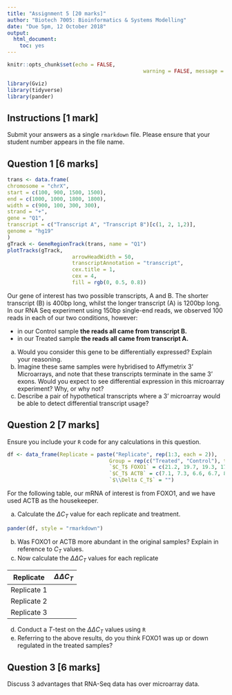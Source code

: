 ```yaml
---
title: "Assignment 5 [20 marks]"
author: "Biotech 7005: Bioinformatics & Systems Modelling"
date: "Due 5pm, 12 October 2018"
output: 
  html_document: 
    toc: yes
---
```


```r
knitr::opts_chunk$set(echo = FALSE,
											warning = FALSE, message = FALSE)
```


```r
library(Gviz)
library(tidyverse)
library(pander)
```


## Instructions [1 mark]

Submit your answers as a single `rmarkdown` file. Please ensure that your student number appears in the file name.


## Question 1 [6 marks]

```r
trans <- data.frame(
chromosome = "chrX",
start = c(100, 900, 1500, 1500),
end = c(1000, 1000, 1800, 1800),
width = c(900, 100, 300, 300),
strand = "+",
gene = "Q1",
transcript = c("Transcript A", "Transcript B")[c(1, 2, 1,2)],
genome = "hg19"
)
gTrack <- GeneRegionTrack(trans, name = "Q1")
plotTracks(gTrack, 
					 arrowHeadWidth = 50,
					 transcriptAnnotation = "transcript", 
					 cex.title = 1, 
					 cex = 4,
					 fill = rgb(0, 0.5, 0.8))
```


Our gene of interest has two possible transcripts, A and B.
The shorter transcript (B) is 400bp long, whilst the longer transcript (A) is 1200bp long.
In our RNA Seq experiment using 150bp single-end reads, we observed 100 reads in each of our two conditions, however:

- in our Control sample **the reads all came from transcript B.**
- in our Treated sample **the reads all came from transcript A.**

a. Would you consider this gene to be differentially expressed? Explain your reasoning.
b. Imagine these same samples were hybridised to Affymetrix 3' Microarrays, and note that these transcripts terminate in the same 3' exons. Would you expect to see differential expression in this microarray experiment? Why, or why not?
c. Describe a pair of hypothetical transcripts where a 3' microarray would be able to detect differential transcript usage?

## Question 2 [7 marks]

Ensure you include your `R` code for any calculations in this question.

```r
df <- data_frame(Replicate = paste("Replicate", rep(1:3, each = 2)),
								 Group = rep(c("Treated", "Control"), times = 3),
								 `$C_T$ FOXO1` = c(21.2, 19.7, 19.3, 17.3, 22.5, 19.9),
								 `$C_T$ ACTB` = c(7.1, 7.3, 6.6, 6.7, 8.7, 8.7),
								 `$\\Delta C_T$` = "")
```


For the following table, our mRNA of interest is from FOXO1, and we have used ACTB as the housekeeper.

a. Calculate the $\Delta C_T$ value for each replicate and treatment. 


```r
pander(df, style = "rmarkdown")
```


b. Was FOXO1 or ACTB more abundant in the original samples? Explain in reference to $C_T$ values.
c. Now calculate the $\Delta \Delta C_T$ values for each replicate 

| Replicate | $\Delta \Delta C_T$ |
| --------- | ------------------- |
| Replicate 1 |                   |
| Replicate 2 |                   |
| Replicate 3 |                   |

d. Conduct a $T$-test on the $\Delta \Delta C_T$ values using `R`
e. Referring to the above results, do you think FOXO1 was up or down regulated in the treated samples? 

## Question 3 [6 marks]

Discuss 3 advantages that RNA-Seq data has over microarray data.
